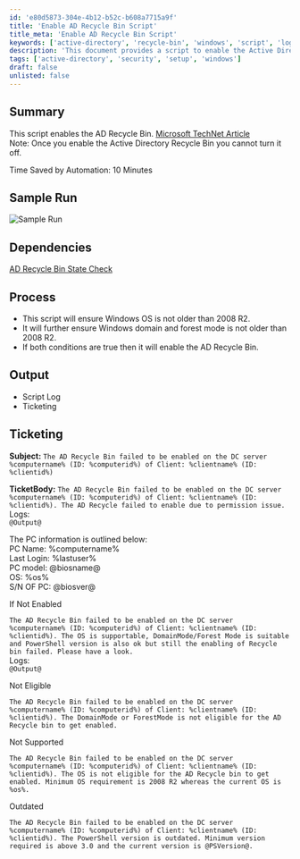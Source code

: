 ```yaml
---
id: 'e80d5873-304e-4b12-b52c-b608a7715a9f'
title: 'Enable AD Recycle Bin Script'
title_meta: 'Enable AD Recycle Bin Script'
keywords: ['active-directory', 'recycle-bin', 'windows', 'script', 'logging']
description: 'This document provides a script to enable the Active Directory Recycle Bin, detailing the prerequisites, process, sample output, and ticketing information in case of failure. The script ensures that the Windows OS and domain modes meet the necessary requirements before enabling the feature, and outlines the logging and notification procedures.'
tags: ['active-directory', 'security', 'setup', 'windows']
draft: false
unlisted: false
---
```

## Summary

This script enables the AD Recycle Bin. [Microsoft TechNet Article](https://techcommunity.microsoft.com/t5/ask-the-directory-services-team/the-ad-recycle-bin-understanding-implementing-best-practices-and/ba-p/396944)  
Note: Once you enable the Active Directory Recycle Bin you cannot turn it off.

Time Saved by Automation: 10 Minutes

## Sample Run

![Sample Run](../../../static/img/AD---Enable-AD-Recycle-Bin/image_1.png)

## Dependencies

[AD Recycle Bin State Check](https://proval.itglue.com/DOC-5078775-7815146)

## Process

- This script will ensure Windows OS is not older than 2008 R2.
- It will further ensure Windows domain and forest mode is not older than 2008 R2.
- If both conditions are true then it will enable the AD Recycle Bin.

## Output

- Script Log
- Ticketing

## Ticketing

**Subject:** `The AD Recycle Bin failed to be enabled on the DC server %computername% (ID: %computerid%) of Client: %clientname% (ID: %clientid%)`  

**TicketBody:** `The AD Recycle Bin failed to be enabled on the DC server %computername% (ID: %computerid%) of Client: %clientname% (ID: %clientid%). The AD Recycle failed to enable due to permission issue.`  
Logs:  
`@Output@`  

The PC information is outlined below:  
PC Name: %computername%  
Last Login: %lastuser%  
PC model: @biosname@  
OS: %os%  
S/N OF PC: @biosver@  

If Not Enabled  

`The AD Recycle Bin failed to be enabled on the DC server %computername% (ID: %computerid%) of Client: %clientname% (ID: %clientid%). The OS is supportable, DomainMode/Forest Mode is suitable and PowerShell version is also ok but still the enabling of Recycle bin failed. Please have a look.`  
Logs:  
`@Output@`  

Not Eligible  

`The AD Recycle Bin failed to be enabled on the DC server %computername% (ID: %computerid%) of Client: %clientname% (ID: %clientid%). The DomainMode or ForestMode is not eligible for the AD Recycle bin to get enabled.`  

Not Supported  

`The AD Recycle Bin failed to be enabled on the DC server %computername% (ID: %computerid%) of Client: %clientname% (ID: %clientid%). The OS is not eligible for the AD Recycle bin to get enabled. Minimum OS requirement is 2008 R2 whereas the current OS is %os%.`  

Outdated  

`The AD Recycle Bin failed to be enabled on the DC server %computername% (ID: %computerid%) of Client: %clientname% (ID: %clientid%). The PowerShell version is outdated. Minimum version required is above 3.0 and the current version is @PSVersion@.`  












